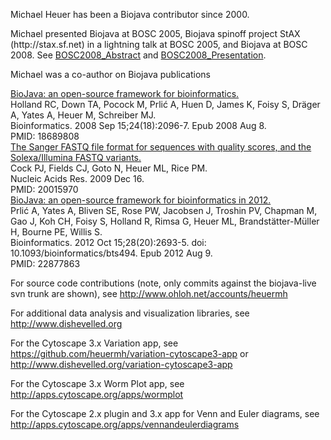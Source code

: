 Michael Heuer has been a Biojava contributor since 2000.


Michael presented Biojava at BOSC 2005, Biojava spinoff project StAX (http://stax.sf.net) in a lightning talk at BOSC 2005, and Biojava at BOSC 2008.  See [[BOSC2008_Abstract]] and [[BOSC2008_Presentation]].


Michael was a co-author on Biojava publications

[http://www.ncbi.nlm.nih.gov/pubmed/18689808 BioJava: an open-source framework for bioinformatics.]<br/>
Holland RC, Down TA, Pocock M, Prlić A, Huen D, James K, Foisy S, Dräger A, Yates A, Heuer M, Schreiber MJ.<br/>
Bioinformatics. 2008 Sep 15;24(18):2096-7. Epub 2008 Aug 8.<br/>
PMID: 18689808<br/>

[http://www.ncbi.nlm.nih.gov/pubmed/20015970 The Sanger FASTQ file format for sequences with quality scores, and the Solexa/Illumina FASTQ variants.]<br/>
Cock PJ, Fields CJ, Goto N, Heuer ML, Rice PM.<br/>
Nucleic Acids Res. 2009 Dec 16.<br/>
PMID: 20015970<br/>

[http://www.ncbi.nlm.nih.gov/pubmed/22877863 BioJava: an open-source framework for bioinformatics in 2012.]<br/>
Prlić A, Yates A, Bliven SE, Rose PW, Jacobsen J, Troshin PV, Chapman M, Gao J, Koh CH, Foisy S, Holland R, Rimsa G, Heuer ML, Brandstätter-Müller H, Bourne PE, Willis S.<br/>
Bioinformatics. 2012 Oct 15;28(20):2693-5. doi: 10.1093/bioinformatics/bts494. Epub 2012 Aug 9.<br/>
PMID: 22877863<br/>


For source code contributions (note, only commits against the biojava-live svn trunk are shown), see http://www.ohloh.net/accounts/heuermh


For additional data analysis and visualization libraries, see http://www.dishevelled.org


For the Cytoscape 3.x Variation app, see https://github.com/heuermh/variation-cytoscape3-app or http://www.dishevelled.org/variation-cytoscape3-app

For the Cytoscape 3.x Worm Plot app, see http://apps.cytoscape.org/apps/wormplot

For the Cytoscape 2.x plugin and 3.x app for Venn and Euler diagrams, see http://apps.cytoscape.org/apps/vennandeulerdiagrams